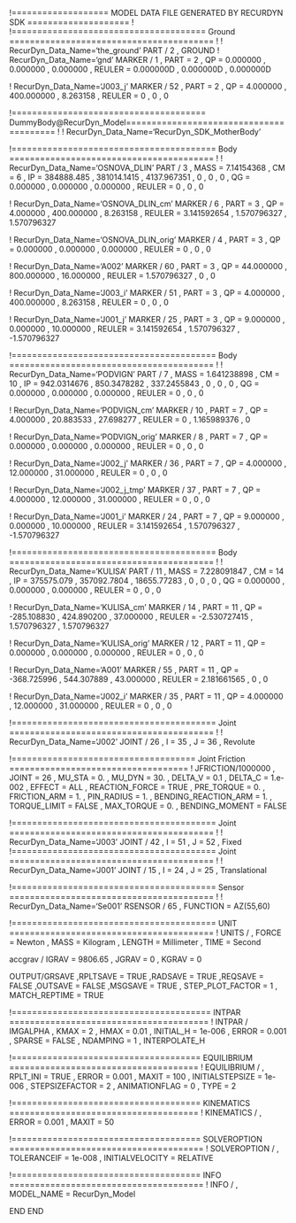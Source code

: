 !=================== MODEL DATA FILE GENERATED BY RECURDYN SDK ====================
!
!====================================== Ground ========================================
!
!                         RecurDyn_Data_Name='the_ground'
PART / 2 , GROUND
!                         RecurDyn_Data_Name='gnd'
MARKER / 1
, PART = 2
, QP = 0.000000 , 0.000000 , 0.000000
, REULER = 0.000000D , 0.000000D , 0.000000D
 
 


!                         RecurDyn_Data_Name='J003_j'
MARKER / 52
, PART = 2
, QP = 4.000000 , 400.000000 , 8.263158
, REULER = 0 , 0 , 0
 
 
!====================================== DummyBody@RecurDyn_Model========================================
!
!                         RecurDyn_Data_Name='RecurDyn_SDK_MotherBody'


!======================================== Body ========================================
!
!                         RecurDyn_Data_Name='OSNOVA_DLIN'
PART / 3
, MASS = 7.14154368
, CM = 6
, IP = 384888.485 , 381014.1415 , 4137.967351
, 0 , 0 , 0
, QG = 0.000000 , 0.000000 , 0.000000
, REULER = 0 , 0 , 0
 
 
!                         RecurDyn_Data_Name='OSNOVA_DLIN_cm'
MARKER / 6
, PART = 3
, QP = 4.000000 , 400.000000 , 8.263158
, REULER = 3.141592654 , 1.570796327 , 1.570796327
 
 
!                         RecurDyn_Data_Name='OSNOVA_DLIN_orig'
MARKER / 4
, PART = 3
, QP = 0.000000 , 0.000000 , 0.000000
, REULER = 0 , 0 , 0
 
 
!                         RecurDyn_Data_Name='A002'
MARKER / 60
, PART = 3
, QP = 44.000000 , 800.000000 , 16.000000
, REULER = 1.570796327 , 0 , 0
 
 
!                         RecurDyn_Data_Name='J003_i'
MARKER / 51
, PART = 3
, QP = 4.000000 , 400.000000 , 8.263158
, REULER = 0 , 0 , 0
 
 
!                         RecurDyn_Data_Name='J001_j'
MARKER / 25
, PART = 3
, QP = 9.000000 , 0.000000 , 10.000000
, REULER = 3.141592654 , 1.570796327 , -1.570796327
 
 
!======================================== Body ========================================
!
!                         RecurDyn_Data_Name='PODVIGN'
PART / 7
, MASS = 1.641238898
, CM = 10
, IP = 942.0314676 , 850.3478282 , 337.2455843
, 0 , 0 , 0
, QG = 0.000000 , 0.000000 , 0.000000
, REULER = 0 , 0 , 0
 
 
!                         RecurDyn_Data_Name='PODVIGN_cm'
MARKER / 10
, PART = 7
, QP = 4.000000 , 20.883533 , 27.698277
, REULER = 0 , 1.165989376 , 0
 
 
!                         RecurDyn_Data_Name='PODVIGN_orig'
MARKER / 8
, PART = 7
, QP = 0.000000 , 0.000000 , 0.000000
, REULER = 0 , 0 , 0
 
 
!                         RecurDyn_Data_Name='J002_j'
MARKER / 36
, PART = 7
, QP = 4.000000 , 12.000000 , 31.000000
, REULER = 0 , 0 , 0
 
 
!                         RecurDyn_Data_Name='J002_j_tmp'
MARKER / 37
, PART = 7
, QP = 4.000000 , 12.000000 , 31.000000
, REULER = 0 , 0 , 0
 
 
!                         RecurDyn_Data_Name='J001_i'
MARKER / 24
, PART = 7
, QP = 9.000000 , 0.000000 , 10.000000
, REULER = 3.141592654 , 1.570796327 , -1.570796327
 
 
!======================================== Body ========================================
!
!                         RecurDyn_Data_Name='KULISA'
PART / 11
, MASS = 7.228091847
, CM = 14
, IP = 375575.079 , 357092.7804 , 18655.77283
, 0 , 0 , 0
, QG = 0.000000 , 0.000000 , 0.000000
, REULER = 0 , 0 , 0
 
 
!                         RecurDyn_Data_Name='KULISA_cm'
MARKER / 14
, PART = 11
, QP = -285.108830 , 424.890200 , 37.000000
, REULER = -2.530727415 , 1.570796327 , 1.570796327
 
 
!                         RecurDyn_Data_Name='KULISA_orig'
MARKER / 12
, PART = 11
, QP = 0.000000 , 0.000000 , 0.000000
, REULER = 0 , 0 , 0
 
 
!                         RecurDyn_Data_Name='A001'
MARKER / 55
, PART = 11
, QP = -368.725996 , 544.307889 , 43.000000
, REULER = 2.181661565 , 0 , 0
 
 
!                         RecurDyn_Data_Name='J002_i'
MARKER / 35
, PART = 11
, QP = 4.000000 , 12.000000 , 31.000000
, REULER = 0 , 0 , 0
 
 
!======================================== Joint ========================================
!
!                         RecurDyn_Data_Name='J002'
JOINT / 26
, I = 35
, J = 36
, Revolute
 
 
!==================================== Joint Friction ===================================
!
JFRICTION/1000000
, JOINT = 26
, MU_STA = 0.
, MU_DYN = 30.
, DELTA_V = 0.1
, DELTA_C = 1.e-002
, EFFECT = ALL
, REACTION_FORCE = TRUE
, PRE_TORQUE = 0.
, FRICTION_ARM = 1.
, PIN_RADIUS = 1.
, BENDING_REACTION_ARM = 1.
, TORQUE_LIMIT = FALSE
, MAX_TORQUE = 0.
, BENDING_MOMENT = FALSE
 
 
!======================================== Joint ========================================
!
!                         RecurDyn_Data_Name='J003'
JOINT / 42
, I = 51
, J = 52
, Fixed
!======================================== Joint ========================================
!
!                         RecurDyn_Data_Name='J001'
JOINT / 15
, I = 24
, J = 25
, Translational
 
 
!======================================== Sensor ========================================
!
!                         RecurDyn_Data_Name='Se001'
RSENSOR / 65
, FUNCTION = AZ(55,60)\
 
 
!======================================== UNIT ========================================
!
UNITS / 
, FORCE = Newton
, MASS = Kilogram
, LENGTH = Millimeter
, TIME = Second


accgrav /  IGRAV = 9806.65
, JGRAV = 0
, KGRAV = 0


OUTPUT/GRSAVE
,RPLTSAVE = TRUE
,RADSAVE = TRUE
,REQSAVE = FALSE
,OUTSAVE = FALSE
,MSGSAVE = TRUE
, STEP_PLOT_FACTOR = 1
, MATCH_REPTIME = TRUE


!======================================= INTPAR =======================================
!
INTPAR / IMGALPHA
, KMAX = 2
, HMAX = 0.01
, INITIAL_H = 1e-006
, ERROR = 0.001
, SPARSE = FALSE
, NDAMPING = 1
, INTERPOLATE_H


!===================================== EQUILIBRIUM =====================================
!
EQUILIBRIUM /
, RPLT_INI = TRUE
, ERROR = 0.001
, MAXIT = 100
, INITIALSTEPSIZE = 1e-006
, STEPSIZEFACTOR = 2
, ANIMATIONFLAG = 0
, TYPE = 2


!===================================== KINEMATICS =====================================
!
KINEMATICS /
, ERROR = 0.001
, MAXIT = 50




!===================================== SOLVEROPTION ======================================
!
SOLVEROPTION /
, TOLERANCEIF  = 1e-008
, INITIALVELOCITY  = RELATIVE


!===================================== INFO ======================================
!
INFO /
, MODEL_NAME = RecurDyn_Model


END
END
